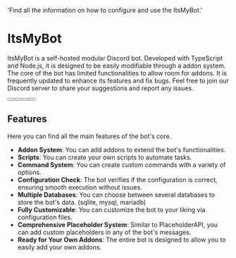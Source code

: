 

  'Find all the information on how to configure and use the ItsMyBot.'

# ItsMyBot 

ItsMyBot is a self-hosted modular Discord bot. Developed with TypeScript and Node.js, it is designed to be easily modifiable through a addon system. The core of the bot has limited functionalities to allow room for addons. It is frequently updated to enhance its features and fix bugs. Feel free to join our Discord server to share your suggestions and report any issues.

<div className="not-prose mb-16 mt-6 flex flex-wrap gap-3">
  <Button href="https://builtbybit.com/resources/24369/" arrow="right" children="Download" />
  <Button href="https://builtbybit.com/ItsMyBot" children="Addons Store" variant="outline" />
  <Button href="https://github.com/itsme-to/ItsMyBot" children="Source" variant="outline" />
  <Button href="https://discord.gg/itsme-to" children="Support" variant="outline" />
</div>

## Features
Here you can find all the main features of the bot's core.

- **Addon System**: You can add addons to extend the bot's functionalities.
- **Scripts**: You can create your own scripts to automate tasks.
- **Command System**: You can create custom commands with a variety of options.
- **Configuration Check**: The bot verifies if the configuration is correct, ensuring smooth execution without issues.
- **Multiple Databases**: You can choose between several databases to store the bot's data. (sqlite, mysql, mariadb)
- **Fully Customizable**: You can customize the bot to your liking via configuration files.
- **Comprehensive Placeholder System**: Similar to PlaceholderAPI, you can add custom placeholders in any of the bot's messages.
- **Ready for Your Own Addons**: The entire bot is designed to allow you to easily add your own addons.
